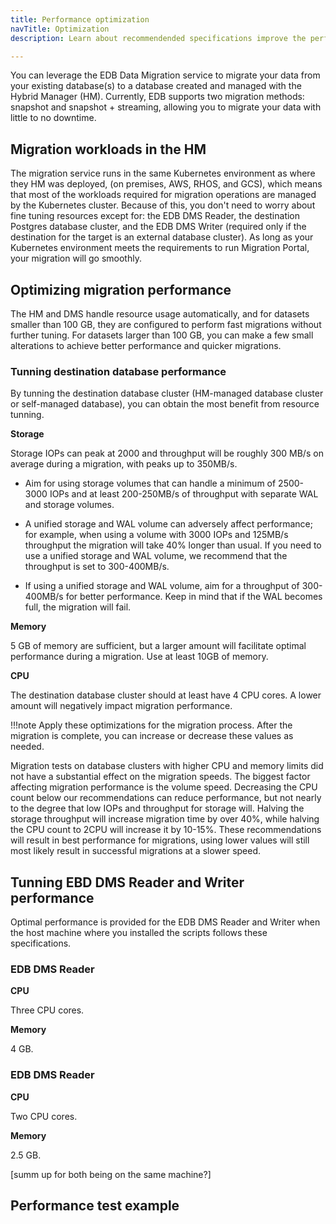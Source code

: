 ```yaml
---
title: Performance optimization
navTitle: Optimization
description: Learn about recommendended specifications improve the performance of migrations and speed up migration times.

---
```


You can leverage the EDB Data Migration service to migrate your data from your existing database(s) to a database created and managed with the Hybrid Manager (HM). Currently, EDB supports two migration methods: snapshot and snapshot + streaming, allowing you to migrate your data with little to no downtime.

## Migration workloads in the HM

The migration service runs in the same Kubernetes environment as where they HM was deployed, (on premises, AWS, RHOS, and GCS), which means that most of the workloads required for migration operations are managed by the Kubernetes cluster. Because of this, you don't need to worry about fine tuning resources except for: the EDB DMS Reader, the destination Postgres database cluster, and the EDB DMS Writer (required only if the destination for the target is an external database cluster). As long as your Kubernetes environment meets the requirements to run Migration Portal, your migration will go smoothly. 

## Optimizing migration performance

The HM and DMS handle resource usage automatically, and for datasets smaller than 100 GB, they are configured to perform fast migrations without further tuning. For datasets larger than 100 GB, you can make a few small alterations to achieve better performance and quicker migrations.

### Tunning destination database performance

By tunning the destination database cluster (HM-managed database cluster or self-managed database), you can obtain the most benefit from resource tunning.

**Storage** 

Storage IOPs can peak at 2000 and throughput will be roughly 300 MB/s on average during a migration, with peaks up to 350MB/s.

- Aim for using storage volumes that can handle a minimum of 2500-3000 IOPs and at least 200-250MB/s of throughput with separate WAL and storage volumes.

- A unified storage and WAL volume can adversely affect performance; for example, when using a volume with 3000 IOPs and 125MB/s throughput the migration will take 40% longer than usual. If you need to use a unified storage and WAL volume, we recommend that the throughput is set to 300-400MB/s. 

- If using a unified storage and WAL volume, aim for a throughput of 300-400MB/s for better performance. Keep in mind that if the WAL becomes full, the migration will fail.

**Memory** 

5 GB of memory are sufficient, but a larger amount will facilitate optimal performance during a migration. Use at least 10GB of memory.

**CPU**

The destination database cluster should at least have 4 CPU cores. A lower amount will negatively impact migration performance.

!!!note 
   Apply these optimizations for the migration process. After the migration is complete, you can increase or decrease these values as needed.
   
Migration tests on database clusters with higher CPU and memory limits did not have a substantial effect on the migration speeds. The biggest factor affecting migration performance is the volume speed. Decreasing the CPU count below our recommendations can reduce performance, but not nearly to the degree that low IOPs and throughput for storage will. Halving the storage throughput will increase migration time by over 40%, while halving the CPU count to 2CPU will increase it by 10-15%. These recommendations will result in best performance for migrations, using lower values will still most likely result in successful migrations at a slower speed.

## Tunning EBD DMS Reader and Writer performance

Optimal performance is provided for the EDB DMS Reader and Writer when the host machine where you installed the scripts follows these specifications.

### EDB DMS Reader

**CPU**

Three CPU cores.

**Memory** 

4 GB. 

### EDB DMS Reader

**CPU**

Two CPU cores.

**Memory** 

2.5 GB. 

[summ up for both being on the same machine?]

## Performance test example
